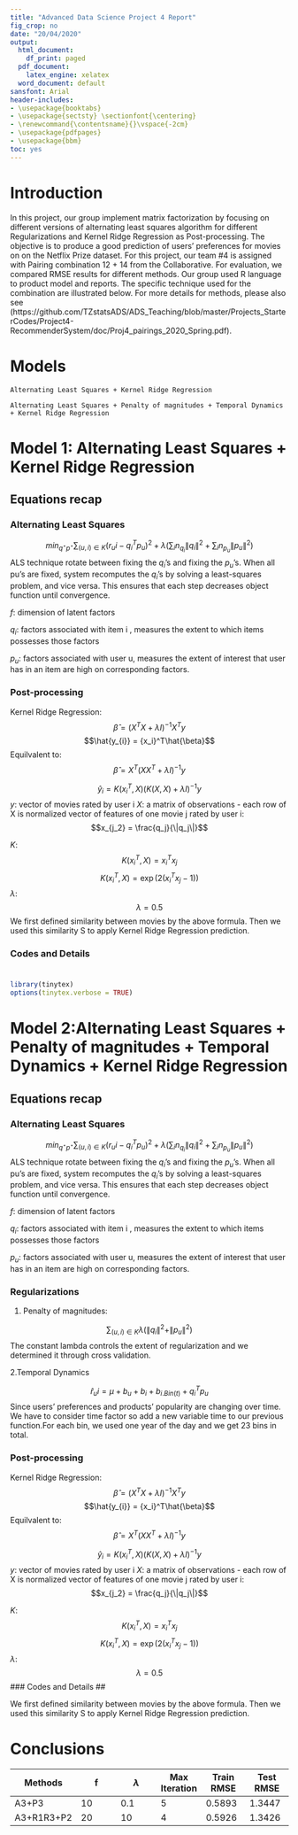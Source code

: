 ```yaml
---
title: "Advanced Data Science Project 4 Report"
fig_crop: no
date: "20/04/2020"
output:
  html_document:
    df_print: paged
  pdf_document:
    latex_engine: xelatex
  word_document: default
sansfont: Arial
header-includes:
- \usepackage{booktabs}
- \usepackage{sectsty} \sectionfont{\centering}
- \renewcommand{\contentsname}{}\vspace{-2cm}
- \usepackage{pdfpages}
- \usepackage{bbm}
toc: yes
---
```

\newpage

# Introduction
In this project, our group implement matrix factorization by focusing on different versions of alternating least squares algorithm for different Regularizations and Kernel Ridge Regression as Post-processing. The objective is to produce a good prediction of users’ preferences for movies on on the Netflix Prize dataset. For this project, our team #4 is assigned with Pairing combination 12 + 14 from the Collaborative. For evaluation, we compared RMSE results for different methods. Our group used R language to product model and reports. The specific technique used for the combination are illustrated below. For more details for methods, please also see (https://github.com/TZstatsADS/ADS_Teaching/blob/master/Projects_StarterCodes/Project4-RecommenderSystem/doc/Proj4_pairings_2020_Spring.pdf).


# Models

`Alternating Least Squares + Kernel Ridge Regression`

`Alternating Least Squares + Penalty of magnitudes + Temporal Dynamics + Kernel Ridge Regression`

\newpage

# Model 1: Alternating Least Squares + Kernel Ridge Regression


## Equations recap
### Alternating Least Squares

$$min_{q^{\star}p^{\star}} \sum_{(u,i) \in K} (r_ui-q_i^Tp_u)^2 + \lambda(\sum _i n_{q_i} \| q_i\|^2 +\sum _i n_{p_u} \| p_u\|^2 )$$
ALS technique rotate between fixing the $q_i$'s and fixing the $p_u$'s. When all pu's are fixed, system recomputes the $q_i$'s by solving a least-squares problem, and vice versa. This ensures that each step decreases object function until convergence. 

$f$: dimension of latent factors

$q_i$: factors associated with item i , measures the extent to which items possesses those factors

$p_u$: factors associated with user u, measures the extent of interest that user has in an item  are high on corresponding factors.


### Post-processing

Kernel Ridge Regression:
$$\hat{\beta} = (X^{T}X + \lambda I)^{-1}X^{T}y $$
$$\hat{y_{i}} = {x_i}^T\hat{\beta}$$
Equilvalent to:
$$\hat{\beta} = X^T(XX^T + \lambda I)^{-1}y$$

$$\hat{y}_{i} = K(x_i^{T}, X)(K(X,X) + \lambda I)^{-1}y$$
$y$: vector of movies rated by user i
$X$: a matrix of observations - each row of X is normalized vector of features of one movie j rated by user i: 
$$x_{j_2} = \frac{q_j}{\|q_j\|}$$

$K$: 
$$K(x_{i}^T, X) = x_i^Tx_j$$ 
$$K(x_{i}^T, X) = \exp(2(x_i^Tx_j -1))$$
$\lambda$:
$$\lambda = 0.5$$
We first defined similarity between movies by the above formula. Then we used this similarity S to apply Kernel Ridge Regression prediction. 

### Codes and Details
# \includepdf[pages={-}]{Project_4_ALSA3-.pdf}
```r
library(tinytex)
options(tinytex.verbose = TRUE)

```


# Model 2:Alternating Least Squares + Penalty of magnitudes + Temporal Dynamics + Kernel Ridge Regression
## Equations recap
### Alternating Least Squares

$$min_{q^{\star}p^{\star}} \sum_{(u,i) \in K} (r_ui-q_i^Tp_u)^2 + \lambda(\sum _i n_{q_i} \| q_i\|^2 +\sum _i n_{p_u} \| p_u\|^2 )$$
ALS technique rotate between fixing the $q_i$'s and fixing the $p_u$'s. When all pu's are fixed, system recomputes the $q_i$'s by solving a least-squares problem, and vice versa. This ensures that each step decreases object function until convergence. 

$f$: dimension of latent factors

$q_i$: factors associated with item i , measures the extent to which items possesses those factors

$p_u$: factors associated with user u, measures the extent of interest that user has in an item  are high on corresponding factors.


### Regularizations 

1. Penalty of magnitudes:

$$\sum_{(u,i)\in K} \lambda (\|q_i\|^2+\|p_u\|^2)$$ 
The constant lambda controls the extent of regularization and we determined it through cross validation. 


2.Temporal Dynamics

$$\hat{r}_ui = \mu + b_u + b_i + b_{i.Bin(t)}+q_i^Tp_u$$ 
Since users' preferences and products' popularity are changing over time. We have to consider time factor so add a new variable time to our previous function.For each bin, we used one year of the day and we get 23 bins in total.


### Post-processing

Kernel Ridge Regression:
$$\hat{\beta} = (X^{T}X + \lambda I)^{-1}X^{T}y $$
$$\hat{y_{i}} = {x_i}^T\hat{\beta}$$
Equilvalent to:
$$\hat{\beta} = X^T(XX^T + \lambda I)^{-1}y$$ 

$$\hat{y}_{i} = K(x_i^{T}, X)(K(X,X) + \lambda I)^{-1}y$$ 
$y$: vector of movies rated by user i
$X$: a matrix of observations - each row of X is normalized vector of features of one movie j rated by user i: 
$$x_{j_2} = \frac{q_j}{\|q_j\|}$$ 

$K$: 
$$K(x_{i}^T, X) = x_i^Tx_j$$ 
$$K(x_{i}^T, X) = \exp(2(x_i^Tx_j -1))$$
$\lambda$:
$$\lambda = 0.5$$
### Codes and Details
## \includepdf[pages={-}]{Project_4_ALSR1R2.pdf}

We first defined similarity between movies by the above formula. Then we used this similarity S to apply Kernel Ridge Regression prediction. 

\newpage

# Conclusions
Methods       | f |$\lambda$  |Max Iteration   | Train RMSE | Test RMSE
------------- | -------------|------------- | -------------|-------------|-------------
A3+P3  | 10| 0.1 | 5 | 0.5893|1.3447|-------------
A3+R1R3+P2  | 20 | 10 | 4 | 0.5926| 1.3426



